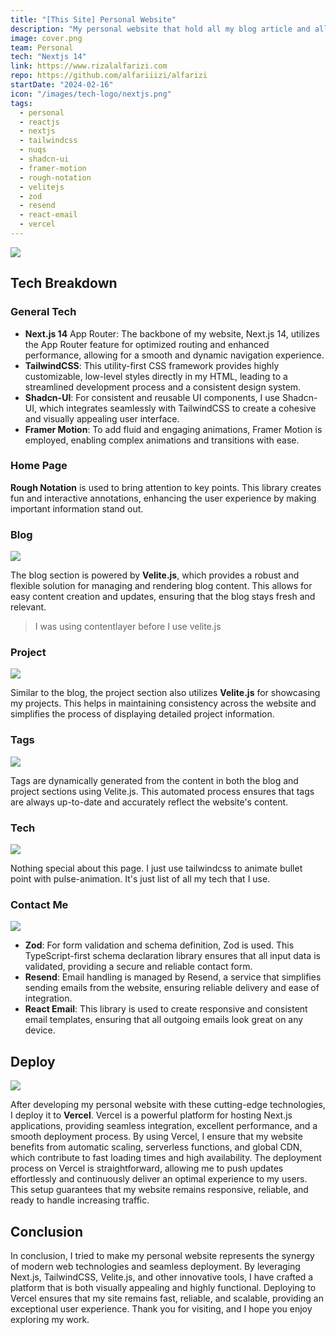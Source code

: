```yaml
---
title: "[This Site] Personal Website"
description: "My personal website that hold all my blog article and all my project that I have been working on."
image: cover.png
team: Personal
tech: "Nextjs 14"
link: https://www.rizalalfarizi.com
repo: https://github.com/alfariiizi/alfarizi
startDate: "2024-02-16"
icon: "/images/tech-logo/nextjs.png"
tags:
  - personal
  - reactjs
  - nextjs
  - tailwindcss
  - nuqs
  - shadcn-ui
  - framer-motion
  - rough-notation
  - velitejs
  - zod
  - resend
  - react-email
  - vercel
---
```


<Image
  src="cover.png"
  caption="Home Page"
  full
/>

## Tech Breakdown

### General Tech

- **Next.js 14** App Router: The backbone of my website, Next.js 14, utilizes the App Router feature for optimized routing and enhanced performance, allowing for a smooth and dynamic navigation experience.
- **TailwindCSS**: This utility-first CSS framework provides highly customizable, low-level styles directly in my HTML, leading to a streamlined development process and a consistent design system.
- **Shadcn-UI**: For consistent and reusable UI components, I use Shadcn-UI, which integrates seamlessly with TailwindCSS to create a cohesive and visually appealing user interface.
- **Framer Motion**: To add fluid and engaging animations, Framer Motion is employed, enabling complex animations and transitions with ease.

### Home Page

**Rough Notation** is used to bring attention to key points. This library creates fun and interactive annotations, enhancing the user experience by making important information stand out.

### Blog

<Image
  src="blog.png"
  caption="Blogposts"
  full
/>

The blog section is powered by **Velite.js**, which provides a robust and flexible solution for managing and rendering blog content. This allows for easy content creation and updates, ensuring that the blog stays fresh and relevant.

> I was using contentlayer before I use velite.js

### Project

<Image
  src="projects.png"
  caption="Projects"
  full
/>

Similar to the blog, the project section also utilizes **Velite.js** for showcasing my projects. This helps in maintaining consistency across the website and simplifies the process of displaying detailed project information.

### Tags

<Image
  src="tags.png"
  caption="Tags"
  full
/>

Tags are dynamically generated from the content in both the blog and project sections using Velite.js. This automated process ensures that tags are always up-to-date and accurately reflect the website's content.

### Tech

<Image
  src="tech.png"
  caption="Tech"
  full
/>

Nothing special about this page. I just use tailwindcss to animate bullet point with pulse-animation. It's just list of all my tech that I use.

### Contact Me

<Image
  src="contact.png"
  caption="Contact Me"
  full
/>

- **Zod**: For form validation and schema definition, Zod is used. This TypeScript-first schema declaration library ensures that all input data is validated, providing a secure and reliable contact form.
- **Resend**: Email handling is managed by Resend, a service that simplifies sending emails from the website, ensuring reliable delivery and ease of integration.
- **React Email**: This library is used to create responsive and consistent email templates, ensuring that all outgoing emails look great on any device.

## Deploy

<Image
  src="vercel.png"
  caption="Vercel"
  full
/>

After developing my personal website with these cutting-edge technologies, I deploy it to **Vercel**. Vercel is a powerful platform for hosting Next.js applications, providing seamless integration, excellent performance, and a smooth deployment process. By using Vercel, I ensure that my website benefits from automatic scaling, serverless functions, and global CDN, which contribute to fast loading times and high availability. The deployment process on Vercel is straightforward, allowing me to push updates effortlessly and continuously deliver an optimal experience to my users. This setup guarantees that my website remains responsive, reliable, and ready to handle increasing traffic.

## Conclusion

In conclusion, I tried to make my personal website represents the synergy of modern web technologies and seamless deployment. By leveraging Next.js, TailwindCSS, Velite.js, and other innovative tools, I have crafted a platform that is both visually appealing and highly functional. Deploying to Vercel ensures that my site remains fast, reliable, and scalable, providing an exceptional user experience. Thank you for visiting, and I hope you enjoy exploring my work.
